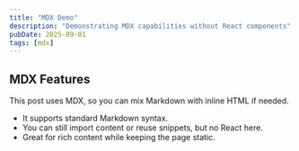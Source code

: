 ```yaml
---
title: "MDX Demo"
description: "Demonstrating MDX capabilities without React components"
pubDate: 2025-09-01
tags: [mdx]
---
```


## MDX Features

This post uses MDX, so you can mix Markdown with inline HTML if needed.

- It supports standard Markdown syntax.
- You can still import content or reuse snippets, but no React here.
- Great for rich content while keeping the page static.

